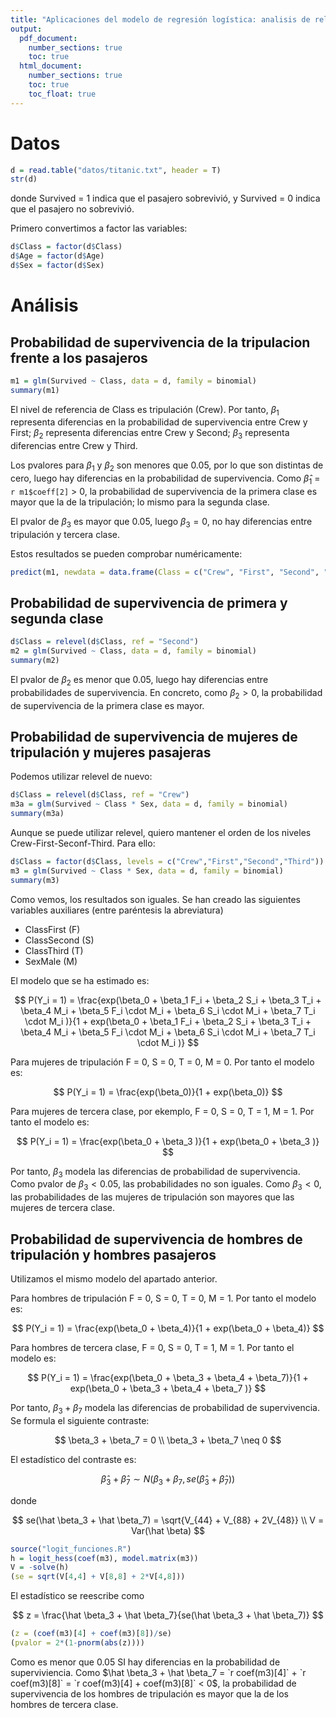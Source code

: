 ```yaml
---
title: "Aplicaciones del modelo de regresión logística: analisis de relaciones entre variables"
output: 
  pdf_document:
    number_sections: true
    toc: true
  html_document:
    number_sections: true
    toc: true
    toc_float: true
---
```


# Datos

```r
d = read.table("datos/titanic.txt", header = T)
str(d)
```

donde Survived = 1 indica que el pasajero sobrevivió, y Survived = 0 indica que el pasajero no sobrevivió.

Primero convertimos a factor las variables:

```r
d$Class = factor(d$Class)
d$Age = factor(d$Age)
d$Sex = factor(d$Sex)
```

# Análisis

## Probabilidad de supervivencia de la tripulacion frente a los pasajeros

```r
m1 = glm(Survived ~ Class, data = d, family = binomial)
summary(m1)
```

El nivel de referencia de Class es tripulación (Crew). Por tanto, $\beta_1$ representa diferencias en la probabilidad de supervivencia entre Crew y First; $\beta_2$ representa diferencias entre Crew y Second; $\beta_3$ representa diferencias entre Crew y Third. 

Los pvalores para $\beta_1$ y $\beta_2$ son menores que 0.05, por lo que son distintas de cero, luego hay diferencias en la probabilidad de supervivencia. Como $\hat \beta_1$ = `r m1$coeff[2]` > 0, la probabilidad de supervivencia de la primera clase es mayor que la de la tripulación; lo mismo para la segunda clase. 

El pvalor de $\beta_3$ es mayor que 0.05, luego $\beta_3 = 0$, no hay diferencias entre tripulación y tercera clase.


Estos resultados se pueden comprobar numéricamente:

```r
predict(m1, newdata = data.frame(Class = c("Crew", "First", "Second", "Third")), type = "response")
```

## Probabilidad de supervivencia de primera y segunda clase

```r
d$Class = relevel(d$Class, ref = "Second")
m2 = glm(Survived ~ Class, data = d, family = binomial)
summary(m2)
```

El pvalor de $\beta_2$ es menor que 0.05, luego hay diferencias entre probabilidades de supervivencia. En concreto, como $\beta_2 > 0$, la probabilidad de supervivencia de la primera clase es mayor.

## Probabilidad de supervivencia de mujeres de tripulación y mujeres pasajeras

Podemos utilizar relevel de nuevo:

```r
d$Class = relevel(d$Class, ref = "Crew")
m3a = glm(Survived ~ Class * Sex, data = d, family = binomial)
summary(m3a)
```

Aunque se puede utilizar relevel, quiero mantener el orden de los niveles Crew-First-Seconf-Third. Para ello:

```r
d$Class = factor(d$Class, levels = c("Crew","First","Second","Third"))
m3 = glm(Survived ~ Class * Sex, data = d, family = binomial)
summary(m3)
```

Como vemos, los resultados son iguales. Se han creado las siguientes variables auxiliares (entre paréntesis la abreviatura)

- ClassFirst (F)
- ClassSecond (S)
- ClassThird (T)
- SexMale (M)

El modelo que se ha estimado es:

$$
P(Y_i = 1) = \frac{exp(\beta_0 + \beta_1 F_i  + \beta_2 S_i  + \beta_3 T_i  + \beta_4 M_i  + \beta_5 F_i \cdot M_i  + \beta_6 S_i \cdot M_i  + \beta_7 T_i \cdot M_i )}{1 + exp(\beta_0 + \beta_1 F_i  + \beta_2 S_i  + \beta_3 T_i  + \beta_4 M_i  + \beta_5 F_i \cdot M_i  + \beta_6 S_i \cdot M_i  + \beta_7 T_i \cdot M_i )}
$$

Para mujeres de tripulación F = 0, S = 0, T = 0, M = 0. Por tanto el modelo es:

$$
P(Y_i = 1) = \frac{exp(\beta_0)}{1 + exp(\beta_0)}
$$

Para mujeres de tercera clase, por ekemplo, F = 0, S = 0, T = 1, M = 1. Por tanto el modelo es:

$$
P(Y_i = 1) = \frac{exp(\beta_0 + \beta_3 )}{1 + exp(\beta_0 + \beta_3 )}
$$

Por tanto, $\beta_3$ modela las diferencias de probabilidad de supervivencia. Como pvalor de $\beta_3 < 0.05$, las probabilidades no son iguales. Como $\beta_3 < 0$, las probabilidades de las mujeres de tripulación son mayores que las mujeres de tercera clase. 

## Probabilidad de supervivencia de hombres de tripulación y hombres pasajeros

Utilizamos el mismo modelo del apartado anterior.

Para hombres de tripulación F = 0, S = 0, T = 0, M = 1. Por tanto el modelo es:

$$
P(Y_i = 1) = \frac{exp(\beta_0 + \beta_4)}{1 + exp(\beta_0 + \beta_4)}
$$

Para hombres de tercera clase, F = 0, S = 0, T = 1, M = 1. Por tanto el modelo es:

$$
P(Y_i = 1) = \frac{exp(\beta_0 + \beta_3 + \beta_4 + \beta_7)}{1 + exp(\beta_0 + \beta_3 + \beta_4 + \beta_7 )}
$$

Por tanto, $\beta_3 + \beta_7$ modela las diferencias de probabilidad de supervivencia. Se formula el siguiente contraste:

$$
\beta_3 + \beta_7 = 0 \\
\beta_3 + \beta_7 \neq 0
$$

El estadístico del contraste es:

$$
\hat \beta_3 + \hat \beta_7 \sim N(\beta_3 + \beta_7, se(\hat \beta_3 + \hat \beta_7))
$$

donde 

$$
se(\hat \beta_3 + \hat \beta_7) = \sqrt{V_{44} + V_{88} + 2V_{48}} \\
V = Var(\hat \beta)
$$

```r
source("logit_funciones.R")
h = logit_hess(coef(m3), model.matrix(m3))
V = -solve(h)
(se = sqrt(V[4,4] + V[8,8] + 2*V[4,8]))
```

El estadístico se reescribe como

$$
z = \frac{\hat \beta_3 + \hat \beta_7}{se(\hat \beta_3 + \hat \beta_7)}
$$

```r
(z = (coef(m3)[4] + coef(m3)[8])/se)
(pvalor = 2*(1-pnorm(abs(z))))
```

Como es menor que 0.05 SI hay diferencias en la probabilidad de superviviencia. Como $\hat \beta_3 + \hat \beta_7 = `r coef(m3)[4]` + `r coef(m3)[8]` = `r coef(m3)[4] + coef(m3)[8]` < 0$, la probabilidad de supervivencia de los hombres de tripulación es mayor que la de los hombres de tercera clase.